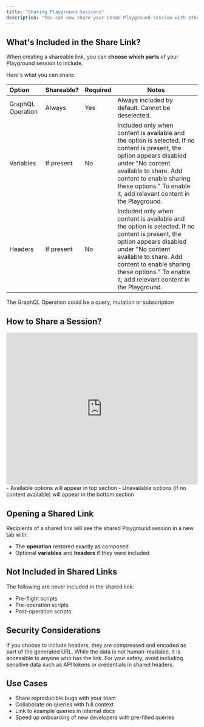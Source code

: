 ```yaml
---
title: "Sharing Playground Sessions"
description: "You can now share your Cosmo Playground session with others using a single URL. This feature enables easier collaboration and debugging across your team — no need to copy and paste queries or configurations manually."
---
```


## What's Included in the Share Link?

When creating a shareable link, you can **choose which parts** of your Playground session to include.

Here's what you can share:

| Option            | Shareable? | Required | Notes                                                                                                                                                                                                                                                               |
| :---------------- | :--------- | -------- | ------------------------------------------------------------------------------------------------------------------------------------------------------------------------------------------------------------------------------------------------------------------- |
| GraphQL Operation | Always     | Yes      | Always included by default. Cannot be deselected.                                                                                                                                                                                                                   |
| Variables         | If present | No       | Included only when content is available and the option is selected. If no content is present, the option appears disabled under "No content available to share. Add content to enable sharing these options." To enable it, add relevant content in the Playground. |
| Headers           | If present | No       | Included only when content is available and the option is selected. If no content is present, the option appears disabled under "No content available to share. Add content to enable sharing these options." To enable it, add relevant content in the Playground. |

<Note>
  The GraphQL Operation could be a query, mutation or subscription
</Note>

## How to Share a Session?

<iframe src="https://www.loom.com/embed/76b9d1e51ecd4481a334daaaba145f0c?sid=e8104713-5cff-466c-b898-5c4ec1d892f5" frameborder="0" webkitallowfullscreen mozallowfullscreen allowfullscreen width="100%" height="400" ></iframe>

<Steps>
  <Step title="Open the Playground and compose your GraphQL operation">
    
  </Step>
  <Step title="Add any variables or headers you’d like to include">
    
  </Step>
  <Step title="Click Share icon with the tooltip “Share Playground State” in the toolbar">
    
  </Step>
  <Step title="A modal will appear with options to choose:">
    - Available options will appear in top section
    - Unavailable options (if no content available) will appear in the bottom section
  </Step>
  <Step title="Select the available options you want to include the share link">
    
  </Step>
  <Step title='Click "Copy link" to generate and copy the shareable URL'>
    
  </Step>
</Steps>

## Opening a Shared Link

Recipients of a shared link will see the shared Playground session in a new tab with:

- The **operation** restored exactly as composed
- Optional **variables** and **headers** if they were included

## Not Included in Shared Links

The following are never included in the shared link:

- Pre-flight scripts
- Pre-operation scripts
- Post-operation scripts

## Security Considerations

If you choose to include headers, they are compressed and encoded as part of the generated URL. While the data is not human-readable, it is accessible to anyone who has the link. For your safety, avoid including sensitive data such as API tokens or credentials in shared headers.

## Use Cases

- Share reproducible bugs with your team
- Collaborate on queries with full context
- Link to example queries in internal docs
- Speed up onboarding of new developers with pre-filled queries
